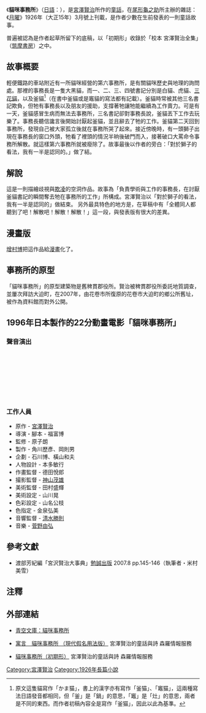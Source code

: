 {{Japanese|japanese=猫の事務所|kana=ねこのじむしょ|romaji=Neko no Jimusyo}}
《'''貓咪事務所'''》（[[日語|日語]]：{{lang|ja|猫の事務所}}），是[[宮澤賢治|宮澤賢治]]所作的[[童話|童話]]，在[[尾形龜之助|尾形龜之助]]所主辦的雜誌：《[[月曜_(文藝雜誌)|月曜]]》1926年（大正15年）3月號上刊載，是作者少數在生前發表的一則童話故事。

普遍被認為是作者起草所留下的底稿，以「初期形」收錄於「校本 宮澤賢治全集」（[[筑摩書房|筑摩書房]]）之中。

== 故事概要 ==
輕便鐵路的車站附近有一所貓咪經營的第六事務所，是有關貓咪歷史與地理的詢問處。那裡的事務長是一隻大黑貓，而一、二、三、四號書記分別是白貓、虎貓、[[三花貓|三花貓]]，以及釜貓<ref>原文這隻貓寫作「かま猫」，書上的漢字亦有寫作「釜猫」、「竈猫」，這兩種寫法日語發音都相同，但「釜」是「鍋」的意思，「竈」是「灶」的意思，兩者是不同的東西。而作者初稿內容全是寫作「釜猫」，因此以此為基準。</ref>（在書中釜貓或是竈貓的寫法都有記載）。釜貓時常被其他三名書記欺負，但牠有事務長以及朋友的援助，支撐著牠讓牠能繼續為工作賣力。可是有一天，釜貓感冒生病而無法去事務所，三名書記卻對事務長說，釜貓丟下工作去玩樂了。事務長聽信讒言後開始討厭起釜貓，並且辭去了牠的工作。釜貓第二天回到事務所，發現自己被大家孤立後就在事務所哭了起來。接近傍晚時，有一頭獅子出現在事務長的窗口外頭，牠看了裡頭的情況半晌後破門而入，接著破口大罵命令事務所解散。就這樣第六事務所就被廢除了。故事最後以作者的旁白：「對於獅子的看法，我有一半是認同的。」做了結。

== 解說 ==
這是一則描繪歧視與[[欺凌|欺凌]]的空洞作品。故事為「負責學術與工作的事務長，在討厭釜貓書記的瞬間奪去牠在事務所的工作」所構成。宮澤賢治以「對於獅子的看法，我有一半是認同的」做結束。
另外最具特色的地方是，在草稿中有「全體同人都聽到了吧！解散吧！解散！解散！」這一段，與發表版有很大的差異。

== 漫畫版 ==
[[增村博|增村博]]把這作品給[[漫畫|漫畫]]化了。

== 事務所的原型 ==
「貓咪事務所」的原型建築物是舊稗貫郡役所。賢治被稗貫郡役所委託地質調查，並屢次拜訪大迫町，在2007年，由花卷市所復原的花卷市大迫町的鄉公所舊址，被作為資料館而對外公開。

== 1996年日本製作的22分動畫電影「貓咪事務所」 ==
=== 聲音演出 ===
;{{nihongo|釜貓|かま猫|配音員：[[大谷育江|大谷育江]]}} 
;{{nihongo|山貓|山猫|配音員：[[龜井芳子|龜井芳子]]}}
;{{nihongo|黑貓|黒猫|配音員：[[茶風林|茶風林]]}}
;{{nihongo|白貓|白猫|配音員：[[石田彰|石田彰]]}}
;{{nihongo|虎貓|虎猫|配音員：[[櫻井敏治|櫻井敏治]]}}
;{{nihongo|三毛貓|三毛猫|配音員：[[岡村明美|岡村明美]]}}
;{{nihongo|請託貓|せいたく猫|配音員：[[寶龜克壽|寶龜克壽]]}}
;{{nihongo|旁白|ナレーション|配音員：[[龜井芳子|龜井芳子]]}}

=== 工作人員 ===
* 原作 - [[宮澤賢治|宮澤賢治]]
* 導演・腳本 - 福富博
* 監修 - 原子朗
* 製作 - 角川歷彥、岡則男
* 企劃 - 石川博、橫山和夫
* 人物設計 - 本多敏行
* 作畫監督 - 德田悅郎
* 撮影監督 - [[神山茂雄|神山茂雄]]
* 美術監督 - 田村盛輝
* 美術設定 - 山川晃
* 色彩設定 - 山名公枝
* 色指定 - 金泉弘美
* 音響監督 - [[清水勝則|清水勝則]]
* 音樂 - [[菅野由弘|菅野由弘]]

== 參考文獻 ==
*渡部芳紀編「宮沢賢治大事典」[[勉誠出版|勉誠出版]] 2007.8 pp.145-146（執筆者・米村美雪）

== 注釋 ==
{{Reflist}}

== 外部連結==
*{{ja}}[http://www.aozora.gr.jp/cards/000081/card464.html 青空文庫：貓咪事務所] {{Wayback|url=http://www.aozora.gr.jp/cards/000081/card464.html |date=20210118002351 }}
*{{ja}}[https://web.archive.org/web/20090907072707/http://why.kenji.ne.jp/douwa/20nekono.html 寓言　貓咪事務所 （現代假名用法版）] 宮澤賢治的童話與詩 森羅情報服務
*{{ja}}[https://web.archive.org/web/20110428011442/http://why.kenji.ne.jp/kohon/803nekonojimusho.html 貓咪事務所（初期形）] 宮澤賢治的童話與詩 森羅情報服務

{{DEFAULTSORT:貓咪事務所}}
[[Category:宮澤賢治|Category:宮澤賢治]]
[[Category:1926年長篇小說|Category:1926年長篇小說]]